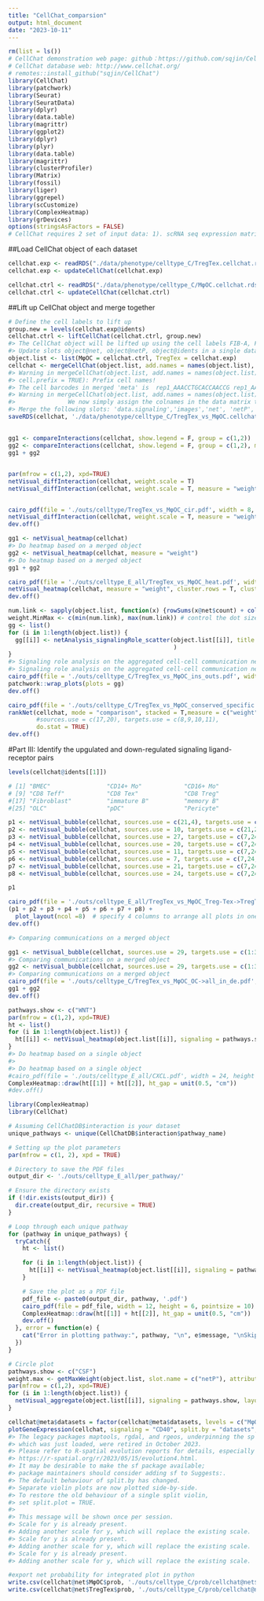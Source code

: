 ```yaml
---
title: "CellChat_comparsion"
output: html_document
date: "2023-10-11"
---
```


```r
rm(list = ls())
# CellChat demonstration web page: github：https://github.com/sqjin/CellChat
# CellChat database web: http://www.cellchat.org/
# remotes::install_github("sqjin/CellChat")
library(CellChat)
library(patchwork)
library(Seurat)
library(SeuratData)
library(dplyr)
library(data.table)
library(magrittr)
library(ggplot2)
library(dplyr)
library(plyr)
library(data.table)
library(magrittr)
library(clusterProfiler)
library(Matrix)
library(fossil) 
library(liger)
library(ggrepel)
library(scCustomize)
library(ComplexHeatmap)
library(grDevices)
options(stringsAsFactors = FALSE)
# CellChat requires 2 set of input data: 1). scRNA seq expression matrix (e.g. normalized data from Seurat, expression matrix is stored in: seur
```

##Load CellChat object of each dataset
```r
cellchat.exp <- readRDS("./data/phenotype/celltype_C/TregTex.cellchat.rds")
cellchat.exp <- updateCellChat(cellchat.exp)

cellchat.ctrl <- readRDS("./data/phenotype/celltype_C/MφOC.cellchat.rds")
cellchat.ctrl <- updateCellChat(cellchat.ctrl)
```
##Lift up CellChat object and merge together
```r
# Define the cell labels to lift up
group.new = levels(cellchat.exp@idents)
cellchat.ctrl <- liftCellChat(cellchat.ctrl, group.new)
#> The CellChat object will be lifted up using the cell labels FIB-A, FIB-B, FIB-P, DC, Pericyte, MYL, Immune, ENDO, Muscle, MELA, Basal-P, Basal, Spinious
#> Update slots object@net, object@netP, object@idents in a single dataset...
object.list <- list(MφOC = cellchat.ctrl, TregTex = cellchat.exp)
cellchat <- mergeCellChat(object.list, add.names = names(object.list), cell.prefix = TRUE)
#> Warning in mergeCellChat(object.list, add.names = names(object.list),
#> cell.prefix = TRUE): Prefix cell names!
#> The cell barcodes in merged 'meta' is  rep1_AAACCTGCACCAACCG rep1_AAACGGGAGCCGATTT rep1_AAACGGGAGTATCGAA rep1_AAACGGGCATCTCCCA rep1_AAAGATGCACTTGGAT rep1_AAAGATGCAGTTCATG
#> Warning in mergeCellChat(object.list, add.names = names(object.list), cell.prefix = TRUE): The cell barcodes in merged 'meta' is different from those in the used data matrix.
#>               We now simply assign the colnames in the data matrix to the rownames of merged 'mata'!
#> Merge the following slots: 'data.signaling','images','net', 'netP','meta', 'idents', 'var.features' , 'DB', and 'LR'.
saveRDS(cellchat, './data/phenotype/celltype_C/TregTex_vs_MφOC.cellchat.rds')
```
##
```r
gg1 <- compareInteractions(cellchat, show.legend = F, group = c(1,2))
gg2 <- compareInteractions(cellchat, show.legend = F, group = c(1,2), measure = "weight")
gg1 + gg2


par(mfrow = c(1,2), xpd=TRUE)
netVisual_diffInteraction(cellchat, weight.scale = T)
netVisual_diffInteraction(cellchat, weight.scale = T, measure = "weight")


cairo_pdf(file = './outs/celltype/TregTex_vs_MφOC_cir.pdf', width = 8, height = 8, pointsize = 12)
netVisual_diffInteraction(cellchat, weight.scale = T, measure = "weight")
dev.off()
```

```r
gg1 <- netVisual_heatmap(cellchat)
#> Do heatmap based on a merged object
gg2 <- netVisual_heatmap(cellchat, measure = "weight")
#> Do heatmap based on a merged object
gg1 + gg2

cairo_pdf(file = './outs/celltype_E_all/TregTex_vs_MφOC_heat.pdf', width = 12, height = 8, pointsize = 12)
netVisual_heatmap(cellchat, measure = "weight", cluster.rows = T, cluster.cols = T)
dev.off()
```

```r
num.link <- sapply(object.list, function(x) {rowSums(x@net$count) + colSums(x@net$count)-diag(x@net$count)})
weight.MinMax <- c(min(num.link), max(num.link)) # control the dot size in the different datasets
gg <- list()
for (i in 1:length(object.list)) {
  gg[[i]] <- netAnalysis_signalingRole_scatter(object.list[[i]], title = names(object.list)[i], weight.MinMax = weight.MinMax,font.size = 6#,x.lim = c(0, 40), y.lim = c(0, 40)
                                               )
}
#> Signaling role analysis on the aggregated cell-cell communication network from all signaling pathways
#> Signaling role analysis on the aggregated cell-cell communication network from all signaling pathways
cairo_pdf(file = './outs/celltype_C/TregTex_vs_MφOC_ins_outs.pdf', width = 10, height = 4, pointsize = 6)
patchwork::wrap_plots(plots = gg)
dev.off()
```


```r
cairo_pdf(file = './outs/celltype_C/TregTex_vs_MφOC_conserved_specific.pdf', width = 4, height = 12, pointsize = 10)
rankNet(cellchat, mode = "comparison", stacked = T,measure = c("weight", "count"),
        #sources.use = c(17,20), targets.use = c(8,9,10,11),
        do.stat = TRUE)
dev.off()
```
#Part III: Identify the upgulated and down-regulated signaling ligand-receptor pairs
```r
levels(cellchat@idents[[1]])

# [1] "BMEC"                "CD14+ Mo"            "CD16+ Mo"            "CD4 naive T"         "CD4 Tfh"             "CD4 Tmem"            "CD4 Treg"            "CD8 naive T"        
# [9] "CD8 Teff"            "CD8 Tex"             "CD8 Treg"            "CD8 Ttrans"          "cDC1"                "cDC2"                "Cycling progenitors" "epithelium"         
#[17] "Fibroblast"          "immature B"          "memory B"            "MSC"                 "Mφ"                  "naive B"             "NK"                  "OC"                 
#[25] "OLC"                 "pDC"                 "Pericyte"            "plasma"              "pre/pro B"           "promyelocyte"        "T cycling"      

p1 <- netVisual_bubble(cellchat, sources.use = c(21,4), targets.use = c(1),  comparison = c(1, 2), angle.x = 45, thresh = 0.001,min.quantile = 0.5)
p2 <- netVisual_bubble(cellchat, sources.use = 10, targets.use = c(21,24),  comparison = c(1, 2), angle.x = 45, thresh = 0.001,min.quantile = 0.5)
p3 <- netVisual_bubble(cellchat, sources.use = 27, targets.use = c(7,24,21,9,10,11,21,24),  comparison = c(1, 2), angle.x = 45, thresh = 0.001,min.quantile = 0.5)
p4 <- netVisual_bubble(cellchat, sources.use = 20, targets.use = c(7,24,21,9,10,11,21,24),  comparison = c(1, 2), angle.x = 45, thresh = 0.001,min.quantile = 0.5)
p5 <- netVisual_bubble(cellchat, sources.use = 11, targets.use = c(7,24,21,9,10,11,21,24),  comparison = c(1, 2), angle.x = 45, thresh = 0.001,min.quantile = 0.5)
p6 <- netVisual_bubble(cellchat, sources.use = 7, targets.use = c(7,24,21,9,10,11,21,24),  comparison = c(1, 2), angle.x = 45, thresh = 0.001,min.quantile = 0.5)
p7 <- netVisual_bubble(cellchat, sources.use = 21, targets.use = c(7,24,21,9,10,11,21,24),  comparison = c(1, 2), angle.x = 45, thresh = 0.001,min.quantile = 0.5)
p8 <- netVisual_bubble(cellchat, sources.use = 24, targets.use = c(7,24,21,9,10,11,21,24),  comparison = c(1, 2), angle.x = 45, thresh = 0.001,min.quantile = 0.5)

p1

cairo_pdf(file = './outs/celltype_E_all/TregTex_vs_MφOC_Treg-Tex->TregTex.pdf', width = 32, height = 24, pointsize = 10)
(p1 + p2 + p3 + p4 + p5 + p6 + p7 + p8) + 
  plot_layout(ncol =8)  # specify 4 columns to arrange all plots in one row
dev.off()

#> Comparing communications on a merged object
```


```r

gg1 <- netVisual_bubble(cellchat, sources.use = 29, targets.use = c(1:33),  comparison = c(1, 2), max.dataset = 2, title.name = "Higher signaling levels in Treg/Tex", angle.x = 45, remove.isolate = T)
#> Comparing communications on a merged object
gg2 <- netVisual_bubble(cellchat, sources.use = 29, targets.use = c(1:33),  comparison = c(1, 2), max.dataset = 1, title.name = "Higher signaling levels in Mφ/OC", angle.x = 45, remove.isolate = T)
#> Comparing communications on a merged object
cairo_pdf(file = './outs/celltype_C/TregTex_vs_MφOC_OC->all_in_de.pdf', width = 24, height = 12, pointsize = 10)
gg1 + gg2
dev.off()

```

```r
pathways.show <- c("WNT") 
par(mfrow = c(1,2), xpd=TRUE)
ht <- list()
for (i in 1:length(object.list)) {
  ht[[i]] <- netVisual_heatmap(object.list[[i]], signaling = pathways.show, color.heatmap = "Reds",title.name = paste(pathways.show, "signaling ",names(object.list)[i]))
}
#> Do heatmap based on a single object 
#> 
#> Do heatmap based on a single object
#cairo_pdf(file = './outs/celltype_E_all/CXCL.pdf', width = 24, height = 12, pointsize = 10)
ComplexHeatmap::draw(ht[[1]] + ht[[2]], ht_gap = unit(0.5, "cm"))
#dev.off()
```

```r
library(ComplexHeatmap)
library(CellChat)

# Assuming CellChatDB$interaction is your dataset
unique_pathways <- unique(CellChatDB$interaction$pathway_name)

# Setting up the plot parameters
par(mfrow = c(1, 2), xpd = TRUE)

# Directory to save the PDF files
output_dir <- './outs/celltype_E_all/per_pathway/'

# Ensure the directory exists
if (!dir.exists(output_dir)) {
  dir.create(output_dir, recursive = TRUE)
}

# Loop through each unique pathway
for (pathway in unique_pathways) {
  tryCatch({
    ht <- list()

    for (i in 1:length(object.list)) {
      ht[[i]] <- netVisual_heatmap(object.list[[i]], signaling = pathway, color.heatmap = "Reds", title.name = paste(pathway, "signaling", names(object.list)[i]))
    }

    # Save the plot as a PDF file
    pdf_file <- paste0(output_dir, pathway, '.pdf')
    cairo_pdf(file = pdf_file, width = 12, height = 6, pointsize = 10)
    ComplexHeatmap::draw(ht[[1]] + ht[[2]], ht_gap = unit(0.5, "cm"))
    dev.off()
  }, error = function(e) {
    cat("Error in plotting pathway:", pathway, "\n", e$message, "\nSkipping...\n")
  })
}


```

```r
# Circle plot
pathways.show <- c("CSF") 
weight.max <- getMaxWeight(object.list, slot.name = c("netP"), attribute = pathways.show) # control the edge weights across different datasets
par(mfrow = c(1,2), xpd=TRUE)
for (i in 1:length(object.list)) {
  netVisual_aggregate(object.list[[i]], signaling = pathways.show, layout = "circle", edge.weight.max = weight.max[1], edge.width.max = 10, signaling.name = paste(pathways.show, names(object.list)[i]))
}
```

```r
cellchat@meta$datasets = factor(cellchat@meta$datasets, levels = c("MφOC", "TregTex")) # set factor level
plotGeneExpression(cellchat, signaling = "CD40", split.by = "datasets", colors.ggplot = T)
#> The legacy packages maptools, rgdal, and rgeos, underpinning the sp package,
#> which was just loaded, were retired in October 2023.
#> Please refer to R-spatial evolution reports for details, especially
#> https://r-spatial.org/r/2023/05/15/evolution4.html.
#> It may be desirable to make the sf package available;
#> package maintainers should consider adding sf to Suggests:.
#> The default behaviour of split.by has changed.
#> Separate violin plots are now plotted side-by-side.
#> To restore the old behaviour of a single split violin,
#> set split.plot = TRUE.
#>       
#> This message will be shown once per session.
#> Scale for y is already present.
#> Adding another scale for y, which will replace the existing scale.
#> Scale for y is already present.
#> Adding another scale for y, which will replace the existing scale.
#> Scale for y is already present.
#> Adding another scale for y, which will replace the existing scale.
```

```r
#export net probability for integrated plot in python
write.csv(cellchat@net$MφOC$prob, './outs/celltype_C/prob/cellchat@net$MφOC$prob.csv')
write.csv(cellchat@net$TregTex$prob, './outs/celltype_C/prob/cellchat@net$TregTex$prob.csv')
```

